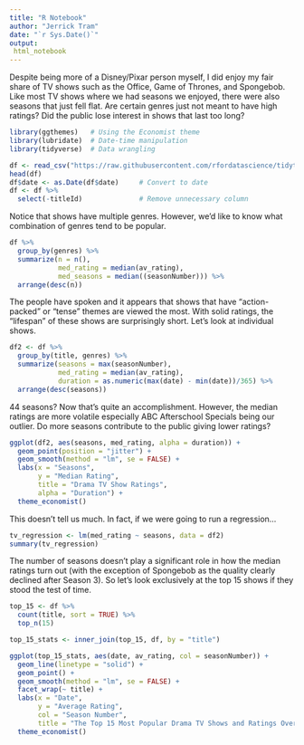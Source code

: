 ---
title: "R Notebook"
author: "Jerrick Tram"
date: "`r Sys.Date()`"
output: 
 html_notebook
---
Despite being more of a Disney/Pixar person myself, I did enjoy my fair share
of TV shows such as the Office, Game of Thrones, and Spongebob. Like most TV
shows where we had seasons we enjoyed, there were also seasons that just fell
flat. Are certain genres just not meant to have high ratings? Did the public
lose interest in shows that last too long? 

```{r message = FALSE}
library(ggthemes)   # Using the Economist theme
library(lubridate)  # Date-time manipulation
library(tidyverse)  # Data wrangling
```

```{r message = FALSE}
df <- read_csv("https://raw.githubusercontent.com/rfordatascience/tidytuesday/master/data/2019/2019-01-08/IMDb_Economist_tv_ratings.csv")
head(df)
df$date <- as.Date(df$date)     # Convert to date
df <- df %>% 
  select(-titleId)              # Remove unnecessary column
```

Notice that shows have multiple genres. However, we'd like to know what
combination of genres tend to be popular.

```{r echo = TRUE, eval = TRUE}
df %>% 
  group_by(genres) %>% 
  summarize(n = n(),
            med_rating = median(av_rating),
            med_seasons = median((seasonNumber))) %>% 
  arrange(desc(n))
```

The people have spoken and it appears that shows that have "action-packed" or
"tense" themes are viewed the most. With solid ratings, the "lifespan" of these
shows are surprisingly short. Let's look at individual shows.

```{r echo = TRUE, eval = TRUE}
df2 <- df %>% 
  group_by(title, genres) %>% 
  summarize(seasons = max(seasonNumber),
            med_rating = median(av_rating),
            duration = as.numeric(max(date) - min(date))/365) %>% 
  arrange(desc(seasons))
```

44 seasons? Now that's quite an accomplishment. However, the median ratings 
are more volatile especially ABC Afterschool Specials being our outlier. 
Do more seasons contribute to the public giving lower ratings?

```{r echo = TRUE, eval = TRUE}
ggplot(df2, aes(seasons, med_rating, alpha = duration)) +
  geom_point(position = "jitter") +
  geom_smooth(method = "lm", se = FALSE) + 
  labs(x = "Seasons",
       y = "Median Rating",
       title = "Drama TV Show Ratings",
       alpha = "Duration") +
  theme_economist()
```

This doesn't tell us much. In fact, if we were going to run a regression...

```{r echo = TRUE, eval = TRUE}
tv_regression <- lm(med_rating ~ seasons, data = df2)
summary(tv_regression)
```

The number of seasons doesn't play a significant role in how the median ratings
turn out (with the exception of Spongebob as the quality clearly declined after
Season 3). So let's look exclusively at the top 15 shows if they stood the test
of time.

```{r message = FALSE}
top_15 <- df %>% 
  count(title, sort = TRUE) %>% 
  top_n(15)

top_15_stats <- inner_join(top_15, df, by = "title")

ggplot(top_15_stats, aes(date, av_rating, col = seasonNumber)) +
  geom_line(linetype = "solid") +
  geom_point() + 
  geom_smooth(method = "lm", se = FALSE) + 
  facet_wrap(~ title) +
  labs(x = "Date",
       y = "Average Rating",
       col = "Season Number",
       title = "The Top 15 Most Popular Drama TV Shows and Ratings Over Time") +
  theme_economist()
```